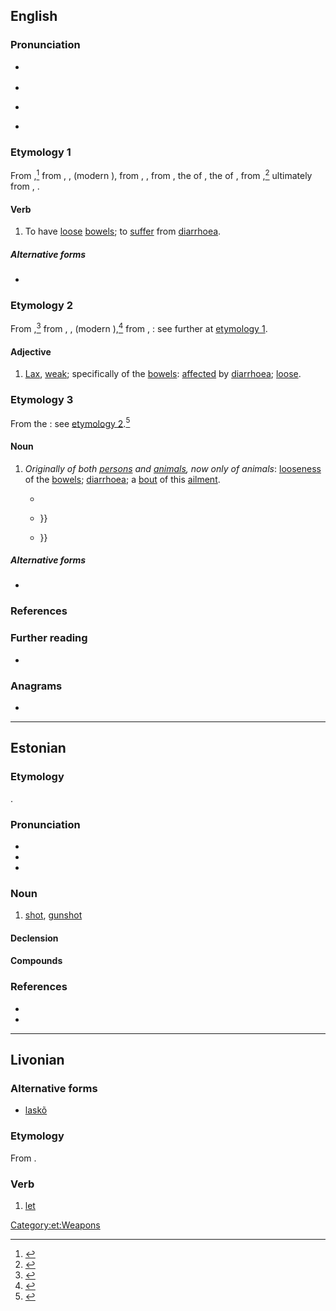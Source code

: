 {{also|låsk|läsk|läsk'|łask}}
==English==

===Pronunciation===
* {{a|RP}} {{IPA|en|/lɑːsk/|/læsk/}}
* {{audio|en|LL-Q1860 (eng)-Vealhurl-lask.wav|Audio (southern England)}}
* {{a|GA}} {{IPA|en|/læsk/}}
* {{rhymes|en|æsk|s=1}}

===Etymology 1===
{{root|en|ine-pro|*(s)leg-|*(s)leh₁g-}}
From {{inh|en|enm|lasken|t=to diminish, weaken (the blood or other body fluids, body tissues, etc.); to thin (the blood through bloodletting); to alleviate (pain, sickness); to grow weak; to shorten (one’s life)}}{{nb...|lask, laske, leasken, leske, lesken|otherforms=1}},<ref>{{R:MED Online|entry=lasken|pos=v|id=MED24720}}</ref> from {{der|en|ONF.|*lasquer}}, {{der|en|fro|lascher}}, {{m|fro|laschier|t=to let go of, release; to loosen, relax}} (modern {{cog|fr|lâcher|t=to let go of, release; to loosen}}), from {{der|en|VL.|*lascāre}}, {{m|VL.|*lassicāre}}, from {{der|en|la|*laxicāre}}, the {{glossary|frequentative}} of {{der|en|la|laxāre}}, the {{glossary|present}} {{glossary|active}} {{glossary|infinitive}} of {{m|la|laxō|t=to relax, weaken; to release, undo; to make wide, open}}, from {{m|la|laxus|t=free, loose, slack; roomy, spacious, wide}},<ref>{{R:OED Online|pos=v|id=105981|date=June 2021}}</ref> ultimately from {{der|en|ine-pro|*(s)leg-}}, {{m|ine-pro|*(s)leh₁g-|t=faint; weak}}.

====Verb====
{{en-verb}}

# {{lb|en|intransitive|obsolete}} To have [[loose#Adjective|loose]] [[bowels]]; to [[suffer]] from [[diarrhoea]].

=====Alternative forms=====
* {{l|en|laske}}

===Etymology 2===
From {{inh|en|enm|laske|t=lax, weak; of the bowels: loose}},<ref>{{R:MED Online|entry=laske|pos=v|id=MED24719}}</ref> from {{der|en|ONF.|*lasque}}, {{der|en|fro|laske}}, {{m|fro|lasche|t=not taut or tight, limp}} (modern {{cog|fr|lâche|t=loose, slack}}),<ref>{{R:OED Online|entry=† lask|pos=adj|id=105980|date=December 2020}}</ref> from {{der|en|fro|lascher}}, {{m|fro|laschier|t=to let go of, release; to loosen, relax}}: see further at [[#Etymology 1|etymology 1]].

====Adjective====
{{en-adj}}

# {{lb|en|obsolete}} [[lax#Adjective|Lax]], [[weak]]; specifically of the [[bowels]]: [[affect#Verb|affected]] by [[diarrhoea]]; [[loose#Adjective|loose]].

===Etymology 3===
From the {{glossary|adjective}}: see [[#Etymology 2|etymology 2]].<ref>{{R:OED Online|pos=''n.''{{sup|1}}|noformat=1|id=105978|date=June 2021}}</ref>

====Noun====
{{en-noun|~}}

# {{lb|en|uncountable|chiefly|veterinary medicine}} ''Originally of both [[person]]s and [[animal]]s, now only of animals'': [[looseness]] of the [[bowels]]; [[diarrhoea]]; {{lb|en|countable}} a [[bout#Noun|bout]] of this [[ailment]].
#* {{RQ:Gerard Herball|chapter=Of Panick|page=79|passage=Pannick ſtoppeth the '''laske''' as Millet doth, being boiled (as ''[[w:Pliny the Elder|Plinie]]'' reporteth) in Goates milk and drunke twiſe in a day.}}
#* {{RQ:Burton Melancholy|chapter=Shame and Disgrace, Causes|partition=1|section=2|member=3|subsection=6|page=88|pageref=163|passage=A graue & learned Miniſter, and an ordinary Preacher at ''Alcmar'' in ''Holland'', was one day (as hee was walking in the fields for his recreation) ſuddenly taken with a '''laske''' or looſeneſſe, and therevpon compelled to retire to the next ditch; but being ſurpriſed at vnawares, by ſome Gentlewomen of his Pariſh wandering that way; was ſo abaſhed, that hee did neuer after ſhew his head in publike, or come into the Pulpit, but pined away with melancholy: {{...}}}}
#* {{RQ:Culpeper English Physitian|entry=Hemp|page=64|column=1|passage=The Emulſion or Decoction of the Seed ſtaieth '''Lasks''' and continual Fluxes, eaſeth the [[colic|Chollick]], and allayeth the troubleſom Humors in the Bowels, {{...}}}}

=====Alternative forms=====
* {{l|en|laske}}

===References===
<references/>

===Further reading===
* {{pedia|diarrhea}}

===Anagrams===
* {{anagrams|en|a=akls|Salk|alks}}

----

==Estonian==

===Etymology===
{{deverbal|et|laskma}}.

===Pronunciation===
* {{et-IPA}}
* {{rhymes|et|ɑsk|s=1}}
* {{hyph|et|lask}}

===Noun===
{{et-noun|lasu|lasku}}

# [[shot]], [[gunshot]]

====Declension====
{{et-decl-riik|lask|las|u}}

====Compounds====
{{der3|et
|halastuslask
|hoiatuslask
|kahurilask
|kuklalask
|paarislask
|proovilask
|püstolilask
|revolvrilask
|rikošettlask
|signaallask
|suurtükilask
|võistluslask
|üksiklask
}}

===References===
* {{R:Sõnaveeb}}
* {{R:EKSS}}

[[Category:et:Weapons]]

----

==Livonian==

===Alternative forms===
* {{qual|Courland}} [[laskõ]]

===Etymology===
From {{inh|liv|fiu-fin-pro|*laskedak}}.

===Verb===
{{head|liv|verb}}

# [[let]]